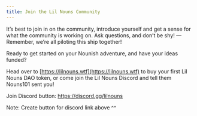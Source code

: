 ```yaml
---
title: Join the Lil Nouns Community
---
```


It’s best to join in on the community, introduce yourself and get a sense for what the community is working on. Ask questions, and don’t be shy! — Remember, we’re all piloting this ship together!

Ready to get started on your Nounish adventure, and have your ideas funded?

Head over to [https://lilnouns.wtf](https://lilnouns.wtf) to buy your first Lil Nouns DAO token, or come join the Lil Nouns Discord and tell them Nouns101 sent you!

Join Discord button: https://discord.gg/lilnouns

Note: Create button for discord link above ^^
